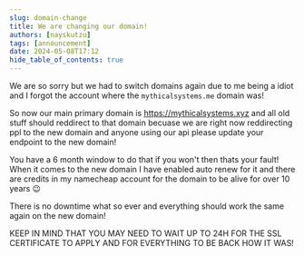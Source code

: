 ```yaml
---
slug: domain-change
title: We are changing our domain!
authors: [nayskutzu]
tags: [announcement]
date: 2024-05-08T17:12
hide_table_of_contents: true
---
```


We are so sorry but we had to switch domains again due to me being a idiot and I forgot the account where the `mythicalsystems.me` domain was! 

So now our main primary domain is https://mythicalsystems.xyz and all old stuff should reddirect to that domain becuase we are right now reddirecting ppl to the new domain and anyone using our api please update your endpoint to the new domain! 

You have a 6 month window to do that if you won't then thats your fault! When it comes to the new domain I have enabled auto renew for it and there are credits in my namecheap account for the domain to be alive for over 10 years 😉

There is no downtime what so ever and everything should work the same again on the new domain!

KEEP IN MIND THAT YOU MAY NEED TO WAIT UP TO 24H FOR THE SSL CERTIFICATE TO APPLY AND FOR EVERYTHING TO BE BACK HOW IT WAS!